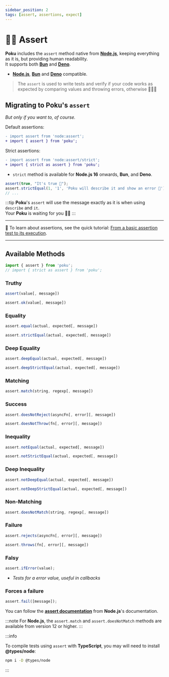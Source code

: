 ```yaml
---
sidebar_position: 2
tags: [assert, assertions, expect]
---
```



# 🕵🏻 Assert

**Poku** includes the `assert` method native from [**Node.js**][node-version-url], keeping everything as it is, but providing human readability.<br/>
It supports both [**Bun**][bun-version-url] and [**Deno**][deno-version-url].

[node-version-url]: https://github.com/nodejs/node
[bun-version-url]: https://github.com/oven-sh/bun
[deno-version-url]: https://github.com/denoland/deno

- [**Node.js**][node-version-url], [**Bun**][bun-version-url] and [**Deno**][deno-version-url] compatible.

> The `assert` is used to write tests and verify if your code works as expected by comparing values and throwing errors, otherwise 🧑🏻‍🎓

## Migrating to **Poku**'s `assert`

_But only if you want to, of course._

Default assertions:

```diff
- import assert from 'node:assert';
+ import { assert } from 'poku';
```

Strict assertions:

```diff
- import assert from 'node:assert/strict';
+ import { strict as assert } from 'poku';
```

- `strict` method is available for **Node.js 16** onwards, **Bun**, and **Deno**.

```ts
assert(true, "It's true 🧪");
assert.strictEqual(1, '1', 'Poku will describe it and show an error 🐷');
// ...
```

:::tip
**Poku**'s `assert` will use the message exactly as it is when using `describe` and `it`. <br />
Your **Poku** is waiting for you 🐷✨
:::

<hr />

📘 To learn about assertions, see the quick tutorial: [From a basic assertion test to its execution](/docs/tutorials/beginner).

<hr />

## Available Methods

```ts
import { assert } from 'poku';
// import { strict as assert } from 'poku';
```

<FAQ title='Positive Assertion' open>

### Truthy

```ts
assert(value[, message])
```

```ts
assert.ok(value[, message])
```

### Equality

```ts
assert.equal(actual, expected[, message])
```

```ts
assert.strictEqual(actual, expected[, message])
```

### Deep Equality

```ts
assert.deepEqual(actual, expected[, message])
```

```ts
assert.deepStrictEqual(actual, expected[, message])
```

### Matching

```ts
assert.match(string, regexp[, message])
```

### Success

```ts
assert.doesNotReject(asyncFn[, error][, message])
```

```ts
assert.doesNotThrow(fn[, error][, message])
```

</FAQ>

<FAQ title='Negative Assertion'>

### Inequality

```ts
assert.notEqual(actual, expected[, message])
```

```ts
assert.notStrictEqual(actual, expected[, message])
```

### Deep Inequality

```ts
assert.notDeepEqual(actual, expected[, message])
```

```ts
assert.notDeepStrictEqual(actual, expected[, message])
```

### Non-Matching

```ts
assert.doesNotMatch(string, regexp[, message])
```

### Failure

```ts
assert.rejects(asyncFn[, error][, message])
```

```ts
assert.throws(fn[, error][, message])
```

</FAQ>

<FAQ title='Error Handling'>

### Falsy

```ts
assert.ifError(value);
```

- _Tests for a error value, useful in callbacks_

### Forces a failure

```ts
assert.fail([message]);
```

</FAQ>

You can follow the [**assert documentation**](https://nodejs.org/api/assert.html) from **Node.js**'s documentation.

:::note
For **Node.js**, the `assert.match` and `assert.doesNotMatch` methods are available from version 12 or higher.
:::

:::info

To compile tests using `assert` with **TypeScript**, you may will need to install **@types/node**:

```bash
npm i -D @types/node
```

:::
